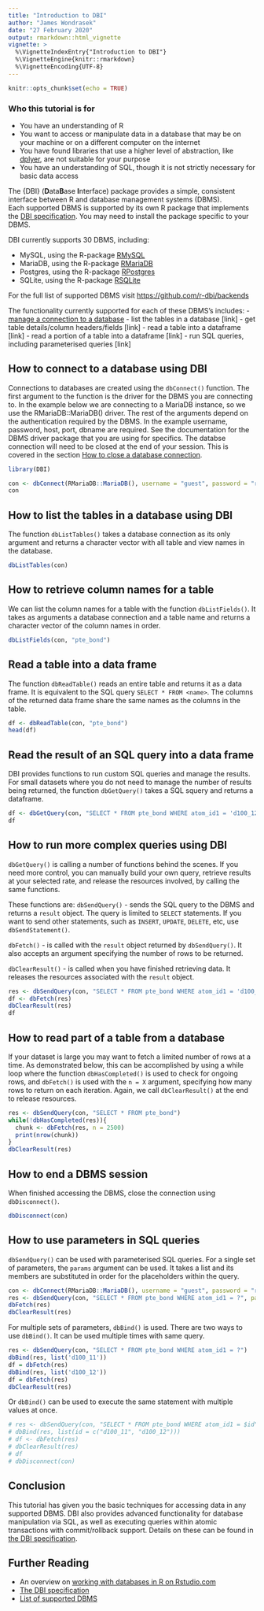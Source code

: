 ```yaml
---
title: "Introduction to DBI"
author: "James Wondrasek"
date: "27 February 2020"
output: rmarkdown::html_vignette
vignette: >
  %\VignetteIndexEntry{"Introduction to DBI"}
  %\VignetteEngine{knitr::rmarkdown}
  %\VignetteEncoding{UTF-8}
---
```


```r
knitr::opts_chunk$set(echo = TRUE)
```

### Who this tutorial is for
- You have an understanding of R
- You want to access or manipulate data in a database that may be on your machine or on a different computer on the internet
- You have found libraries that use a higher level of abstraction, like [dplyer](missinglink), are not suitable for your purpose
- You have an understanding of SQL, though it is not strictly necessary for basic data access

The {DBI} (**D**ata**B**ase **I**nterface) package provides a simple, consistent interface between R and database management systems (DBMS).  
Each supported DBMS is supported by its own R package that implements the [DBI specification](https://cran.r-project.org/web/packages/DBI/vignettes/spec.html). You may need to install the package specific to your DBMS.

DBI currently supports 30 DBMS, including:

* MySQL, using the R-package [RMySQL](https://github.com/r-dbi/RMySQL)
* MariaDB, using the R-package [RMariaDB](https://github.com/r-dbi/RMariaDB)
* Postgres, using the R-package [RPostgres](https://github.com/r-dbi/RPostgres)
* SQLite, using the R-package [RSQLite](https://github.com/r-dbi/RSQLite)

For the full list of supported DBMS visit [https://github.com/r-dbi/backends](https://github.com/r-dbi/backends)

The functionality currently supported for each of these DBMS's includes:
- [manage a connection to a database](#connecting-to-a-database)
- list the tables in a database [link]
- get table details/column headers/fields [link]
- read a table into a dataframe [link]
- read a portion of a table into a dataframe [link]
- run SQL queries, including parameterised queries [link]

## How to connect to a database using DBI

Connections to databases are created using the `dbConnect()` function. 
The first argument to the function is the driver for the DBMS you are connecting to. 
In the example below we are connecting to a MariaDB instance, so we use the RMariaDB::MariaDB() driver. 
The rest of the arguments depend on the authentication required by the DBMS. In the example username, password, host, port, dbname are required. 
See the documentation for the DBMS driver package that you are using for specifics.
The databse connection will need to be closed at the end of your session. This is covered in the section [How to close a database connection](#how-to-close-a-database-connection).

```r
library(DBI)

con <- dbConnect(RMariaDB::MariaDB(), username = "guest", password = "relational", host = "relational.fit.cvut.cz", port = 3306, dbname = "PTE")
con
```

## How to list the tables in a database using DBI

The function `dbListTables()` takes a database connection as its only argument and returns a character vector with all table and view names in the database.

```r
dbListTables(con)
```

## How to retrieve column names for a table

We can list the column names for a table with the function `dbListFields()`.
It takes as arguments a database connection and a table name and returns a character vector of the column names in order.


```r
dbListFields(con, "pte_bond")
```

## Read a table into a data frame

The function `dbReadTable()` reads an entire table and returns it as a data frame. It is equivalent to the SQL query `SELECT * FROM <name>`.
The columns of the returned data frame share the same names as the columns in the table.

```r
df <- dbReadTable(con, "pte_bond")
head(df)
```

## Read the result of an SQL query into a data frame

DBI provides functions to run custom SQL queries and manage the results.
For small datasets where you do not need to manage the number of results being returned, the function `dbGetQuery()` takes a SQL squery and returns a dataframe.

```r
df <- dbGetQuery(con, "SELECT * FROM pte_bond WHERE atom_id1 = 'd100_12'")
df
```

## How to run more complex queries using DBI

`dbGetQuery()` is calling a number of functions behind the scenes. 
If you need more control, you can manually build your own query, retrieve results at your selected rate, and release the resources involved, by calling the same functions.

These functions are:
`dbSendQuery()` - sends the SQL query to the DBMS and returns a `result` object.
The query is limited to `SELECT` statements.
If you want to send other statements, such as `INSERT`, `UPDATE`, `DELETE`, etc, use `dbSendStatement()`.

`dbFetch()` - is called with the `result` object returned by `dbSendQuery()`.
It also accepts an argument specifying the number of rows to be returned.

`dbClearResult()` - is called when you have finished retrieving data.
It releases the resources associated with the `result` object.

```r
res <- dbSendQuery(con, "SELECT * FROM pte_bond WHERE atom_id1 = 'd100_12'")
df <- dbFetch(res)
dbClearResult(res)
df
```

## How to read part of a table from a database

If your dataset is large you may want to fetch a limited number of rows at a time.
As demonstrated below, this can be accomplished by using a while loop where the function `dbHasCompleted()` is used to check for ongoing rows, and `dbFetch()` is used with the `n = X` argument, specifying how many rows to return on each iteration.
Again, we call `dbClearResult()` at the end to release resources. 

```r

res <- dbSendQuery(con, "SELECT * FROM pte_bond")
while(!dbHasCompleted(res)){
  chunk <- dbFetch(res, n = 2500)
  print(nrow(chunk))
}
dbClearResult(res)

```

## How to end a DBMS session

When finished accessing the DBMS, close the connection using `dbDisconnect()`.

```r

dbDisconnect(con)

```

## How to use parameters in SQL queries

`dbSendQuery()` can be used with parameterised SQL queries.
For a single set of parameters, the `params` argument can be used. It takes a list and its members are substituted in order for the placeholders within the query. 

```r

con <- dbConnect(RMariaDB::MariaDB(), username = "guest", password = "relational", host = "relational.fit.cvut.cz", port = 3306, dbname = "PTE")
res <- dbSendQuery(con, "SELECT * FROM pte_bond WHERE atom_id1 = ?", params = list('d100_11'))
dbFetch(res)
dbClearResult(res)

```

For multiple sets of parameters, `dbBind()` is used.
There are two ways to use `dbBind()`.
It can be used multiple times with same query.

```r
res <- dbSendQuery(con, "SELECT * FROM pte_bond WHERE atom_id1 = ?")
dbBind(res, list('d100_11'))
df = dbFetch(res)
dbBind(res, list('d100_12'))
df = dbFetch(res)
dbClearResult(res)

```

Or `dbBind()` can be used to execute the same statement with multiple values at once.

```r
# res <- dbSendQuery(con, "SELECT * FROM pte_bond WHERE atom_id1 = $id")
# dbBind(res, list(id = c("d100_11", "d100_12")))
# df <- dbFetch(res)
# dbClearResult(res)
# df
# dbDisconnect(con)
```

## Conclusion

This tutorial has given you the basic techniques for accessing data in any supported DBMS. 
DBI also provides advanced functionality for database manipulation via SQL, as well as executing queries within atomic transactions with commit/rollback support. Details on these can be found in [the DBI specification](https://cran.r-project.org/web/packages/DBI/vignettes/spec.html).

## Further Reading

* An overview on [working with databases in R on Rstudio.com](https://db.rstudio.com/)
* [The DBI specification](https://cran.r-project.org/web/packages/DBI/vignettes/spec.html)
* [List of supported DBMS](https://github.com/r-dbi/backends)

